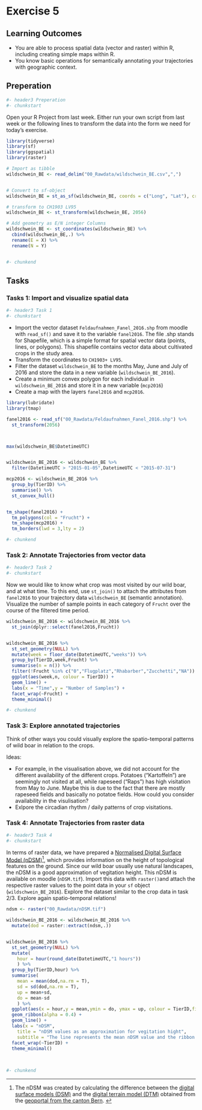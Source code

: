 # Exercise 5

## Learning Outcomes
- You are able to process spatial data (vector and raster) within R, including creating simple maps within R.
- You know basic operations for semantically annotating your trajectories with geographic context.

## Preperation

```r
#- header3 Preperation
#- chunkstart
```

Open your R Project from last week. Either run your own script from last week or the following lines to transform the data into the form we need for today's exercise.


```r
library(tidyverse)
library(sf)
library(ggspatial)
library(raster)

# Import as tibble
wildschwein_BE <- read_delim("00_Rawdata/wildschwein_BE.csv",",")


# Convert to sf-object
wildschwein_BE = st_as_sf(wildschwein_BE, coords = c("Long", "Lat"), crs = 4326,remove = FALSE)

# transform to CH1903 LV95
wildschwein_BE <- st_transform(wildschwein_BE, 2056)

# Add geometry as E/N integer Columns
wildschwein_BE <- st_coordinates(wildschwein_BE) %>%
  cbind(wildschwein_BE,.) %>%
  rename(E = X) %>%
  rename(N = Y)



```

```r
#- chunkend
```
## Tasks

### Tasks 1: Import and visualize spatial data

```r
#- header3 Task 1
#- chunkstart
```

- Import the vector dataset `Feldaufnahmen_Fanel_2016.shp` from moodle with `read_sf()` and save it to the variable `fanel2016`. The file .shp stands for Shapefile, which is a simple format for spatial vector data (points, lines, or polygons). This shapefile contains vector data about cultivated crops in the study area.
- Transform the coordinates to `CH1903+ LV95`.
- Filter the dataset `wildschwein_BE` to the months May, June and July of 2016 and store the data in a new variable (`wildschwein_BE_2016`).
- Create a minimum convex polygon for each individual in `wildschwein_BE_2016` and store it in a new variable (`mcp2016`)
- Create a map with the layers `fanel2016` and `mcp2016`.

```r

library(lubridate)
library(tmap)

fanel2016 <- read_sf("00_Rawdata/Feldaufnahmen_Fanel_2016.shp") %>%
  st_transform(2056)



max(wildschwein_BE$DatetimeUTC)


wildschwein_BE_2016 <- wildschwein_BE %>%
  filter(DatetimeUTC > "2015-01-05",DatetimeUTC < "2015-07-31")

mcp2016 <- wildschwein_BE_2016 %>%
  group_by(TierID) %>%
  summarise() %>%
  st_convex_hull()


tm_shape(fanel2016) + 
  tm_polygons(col = "Frucht") +
  tm_shape(mcp2016) +
  tm_borders(lwd = 3,lty = 2)

```

```r
#- chunkend
```



### Task 2: Annotate Trajectories from vector data
```r
#- header3 Task 2
#- chunkstart
```
Now we would like to know what crop was most visited by our wild boar, and at what time. To this end, use `st_join()` to attach the attributes from `fanel2016` to your trajectory data `wildschwein_BE` (semantic annotation). Visualize the number of sample points in each category of `Frucht` over the course of the filtered time period.

```r
wildschwein_BE_2016 <- wildschwein_BE_2016 %>%
  st_join(dplyr::select(fanel2016,Frucht))


wildschwein_BE_2016 %>%
  st_set_geometry(NULL) %>%
  mutate(week = floor_date(DatetimeUTC,"weeks")) %>%
  group_by(TierID,week,Frucht) %>%
  summarise(n = n()) %>%
  filter(!Frucht %in% c("0","Flugplatz","Rhabarber","Zucchetti","NA")) %>%
  ggplot(aes(week,n, colour = TierID)) + 
  geom_line() +
  labs(x = "Time",y = "Number of Samples") +
  facet_wrap(~Frucht) +
  theme_minimal()

```

```r
#- chunkend
```
### Task 3: Explore annotated trajectories
Think of other ways you could visually explore the spatio-temporal patterns of wild boar in relation to the crops. 

Ideas:

- For example, in the visualisation above, we did not account for the different availability of the different crops. Potatoes ("Kartoffeln") are seemingly not visited at all, while rapeseed ("Raps") has high visitation from May to June. Maybe this is due to the fact that there are mostly rapeseed fields and basically no potatoe fields. How could you consider availability in the visulisation?
- Exlpore the circadian rhythm / daily patterns of crop visitations. 


### Task 4: Annotate Trajectories from raster data
```r
#- header3 Task 4
#- chunkstart
```
In terms of raster data, we have prepared a [Normalised Digital Surface Model (nDSM)](https://gisgeography.com/lidar-light-detection-and-ranging/)^[The nDSM was created by calculating the difference between the [digital surface models (DSM)](https://www.geo.apps.be.ch/de/geodaten/suche-nach-geodaten.html?view=sheet&guid=094ce943-6ad7-4f07-aa9f-d8eb17c5cb38&catalog=geocatalog&type=complete&preview=search_list) and the [digital terrain model (DTM)](https://www.geo.apps.be.ch/de/geodaten/suche-nach-geodaten.html?view=sheet&guid=490de97b-8932-4ef7-9d13-e89ef41eeb4b&catalog=geocatalog&type=complete&preview=search_list) obtained from the [geoportal from the canton Bern](https://www.geo.apps.be.ch/de/geodaten/suche-nach-geodaten.html). ], which provides information on the height of topological features on the ground. Since our wild boar usually use natural landscapes, the nDSM is a good approximation of vegitation height. This nDSM is available on moodle (`nDSM.tif`). Import this data with `raster()`and attach the respective raster values to the point data in your `sf` object (`wildschwein_BE_2016`). Explore the dataset similar to the crop data in task 2/3. Explore again spatio-temporal relations!


```r
ndsm <- raster("00_Rawdata/nDSM.tif")

wildschwein_BE_2016 <- wildschwein_BE_2016 %>%
  mutate(dod = raster::extract(ndsm,.))


wildschwein_BE_2016 %>%
  st_set_geometry(NULL) %>%
  mutate(
    hour = hour(round_date(DatetimeUTC,"1 hours"))
    ) %>%
  group_by(TierID,hour) %>%
  summarise(
    mean = mean(dod,na.rm = T),
    sd = sd(dod,na.rm = T),
    up = mean+sd,
    do = mean-sd
    ) %>%
  ggplot(aes(x = hour,y = mean,ymin = do, ymax = up, colour = TierID,fill = TierID)) +
  geom_ribbon(alpha = 0.4) +
  geom_line() +
  labs(x = "nDSM",
    title = "nDSM values as an approximation for vegitation hight",
    subtitle = "The line represents the mean nDSM value and the ribbon one standard deviation") +
  facet_wrap(~TierID) +
  theme_minimal()
    
  

```

```r
#- chunkend
```
